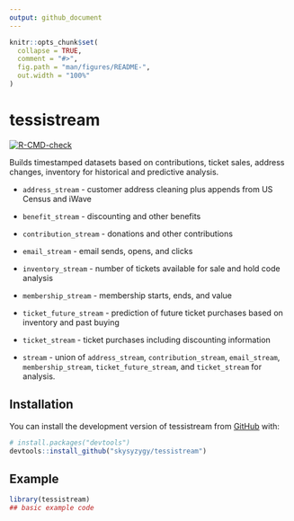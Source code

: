 ```yaml
---
output: github_document
---
```


<!-- README.md is generated from README.Rmd. Please edit that file -->

```r
knitr::opts_chunk$set(
  collapse = TRUE,
  comment = "#>",
  fig.path = "man/figures/README-",
  out.width = "100%"
)
```

# tessistream

<!-- badges: start -->
[![R-CMD-check](https://github.com/skysyzygy/tessistream/actions/workflows/R-CMD-check.yaml/badge.svg)](https://github.com/skysyzygy/tessistream/actions/workflows/R-CMD-check.yaml)
<!-- badges: end -->

Builds timestamped datasets based on contributions, ticket sales, 
address changes, inventory for historical and predictive analysis.

* ``address_stream`` - customer address cleaning plus appends from US Census and iWave
* ``benefit_stream`` - discounting and other benefits 
* ``contribution_stream`` - donations and other contributions
* ``email_stream`` - email sends, opens, and clicks
* ``inventory_stream`` - number of tickets available for sale and hold code analysis
* ``membership_stream`` - membership starts, ends, and value
* ``ticket_future_stream`` - prediction of future ticket purchases based on inventory and past buying
* ``ticket_stream`` - ticket purchases including discounting information

* ``stream`` - union of ``address_stream``, ``contribution_stream``, ``email_stream``, ``membership_stream``, ``ticket_future_stream``, and ``ticket_stream`` for analysis.

## Installation

You can install the development version of tessistream from [GitHub](https://github.com/) with:

``` r
# install.packages("devtools")
devtools::install_github("skysyzygy/tessistream")
```

## Example

``` r
library(tessistream)
## basic example code
```
